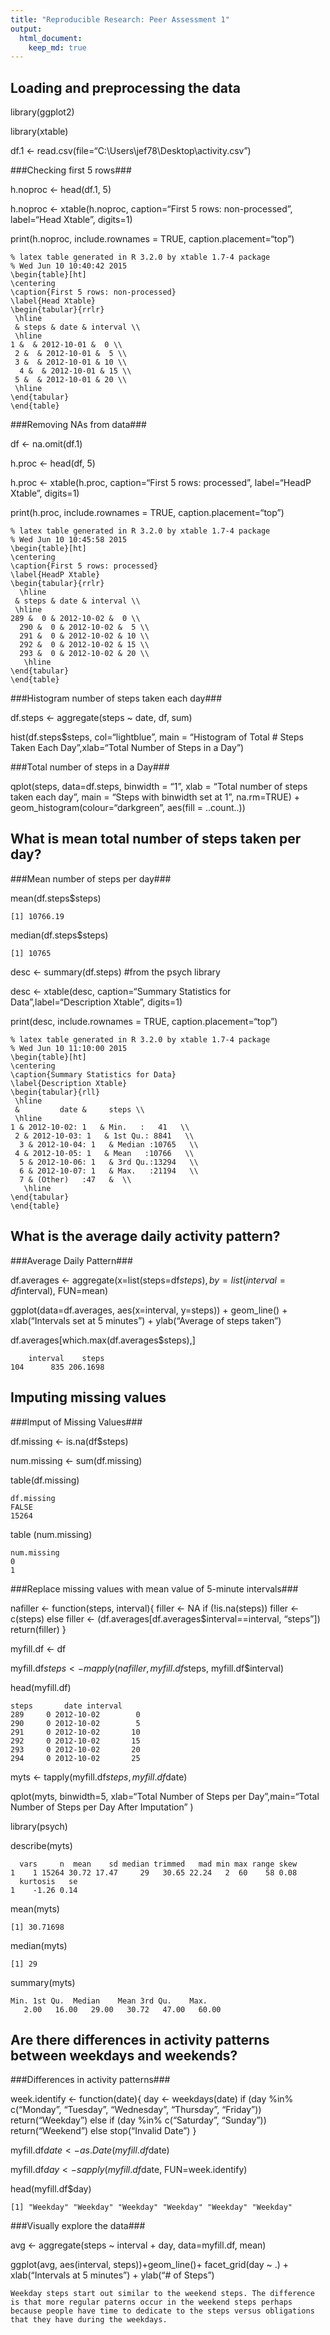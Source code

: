 ```yaml
---
title: "Reproducible Research: Peer Assessment 1"
output: 
  html_document:
    keep_md: true
---
```



## Loading and preprocessing the data
library(ggplot2)

library(xtable)

df.1 <- read.csv(file="C:\\Users\\jef78\\Desktop\\activity.csv")



###Checking first 5 rows###

h.noproc <- head(df.1, 5)

h.noproc <- xtable(h.noproc, caption="First 5 rows: non-processed", label="Head Xtable", digits=1)

print(h.noproc, include.rownames = TRUE, caption.placement="top")

    % latex table generated in R 3.2.0 by xtable 1.7-4 package
    % Wed Jun 10 10:40:42 2015
    \begin{table}[ht]
    \centering
    \caption{First 5 rows: non-processed} 
    \label{Head Xtable}
    \begin{tabular}{rrlr}
     \hline
     & steps & date & interval \\ 
     \hline
    1 &  & 2012-10-01 &  0 \\ 
     2 &  & 2012-10-01 &  5 \\ 
     3 &  & 2012-10-01 & 10 \\ 
      4 &  & 2012-10-01 & 15 \\ 
     5 &  & 2012-10-01 & 20 \\ 
     \hline
    \end{tabular}
    \end{table}


###Removing NAs from data###

df <- na.omit(df.1)

h.proc <- head(df, 5)

h.proc <- xtable(h.proc, caption="First 5 rows: processed", label="HeadP Xtable", digits=1)

print(h.proc, include.rownames = TRUE, caption.placement="top")

    % latex table generated in R 3.2.0 by xtable 1.7-4 package
    % Wed Jun 10 10:45:58 2015
    \begin{table}[ht]
    \centering
    \caption{First 5 rows: processed} 
    \label{HeadP Xtable}
    \begin{tabular}{rrlr}
      \hline
     & steps & date & interval \\ 
     \hline
    289 &  0 & 2012-10-02 &  0 \\ 
      290 &  0 & 2012-10-02 &  5 \\ 
      291 &  0 & 2012-10-02 & 10 \\ 
      292 &  0 & 2012-10-02 & 15 \\ 
      293 &  0 & 2012-10-02 & 20 \\ 
       \hline
    \end{tabular}
    \end{table}


###Histogram number of steps taken each day###

df.steps <- aggregate(steps ~ date, df, sum)

hist(df.steps$steps, col="lightblue", main = "Histogram of Total # Steps Taken Each Day",xlab="Total Number of Steps in a Day")

###Total number of steps in a Day###

qplot(steps, data=df.steps, binwidth = "1", xlab = "Total number of steps taken each day", 
      main = "Steps with binwidth set at 1", na.rm=TRUE) + 
      geom_histogram(colour="darkgreen", aes(fill = ..count..)) 

## What is mean total number of steps taken per day?
###Mean number of steps per day###

mean(df.steps$steps)

    [1] 10766.19

median(df.steps$steps)

    [1] 10765

desc <- summary(df.steps) #from the psych library

desc <- xtable(desc, caption="Summary Statistics for Data",label="Description Xtable", digits=1)

print(desc, include.rownames = TRUE, caption.placement="top")

    % latex table generated in R 3.2.0 by xtable 1.7-4 package
    % Wed Jun 10 11:10:00 2015
    \begin{table}[ht]
    \centering
    \caption{Summary Statistics for Data} 
    \label{Description Xtable}
    \begin{tabular}{rll}
     \hline
     &         date &     steps \\ 
     \hline
    1 & 2012-10-02: 1   & Min.   :   41   \\ 
     2 & 2012-10-03: 1   & 1st Qu.: 8841   \\ 
      3 & 2012-10-04: 1   & Median :10765   \\ 
     4 & 2012-10-05: 1   & Mean   :10766   \\ 
      5 & 2012-10-06: 1   & 3rd Qu.:13294   \\ 
      6 & 2012-10-07: 1   & Max.   :21194   \\ 
      7 & (Other)   :47   &  \\ 
       \hline
    \end{tabular}
    \end{table}


## What is the average daily activity pattern?
###Average Daily Pattern###

df.averages <- aggregate(x=list(steps=df$steps), by=list(interval=df$interval), FUN=mean)

ggplot(data=df.averages, aes(x=interval, y=steps)) + geom_line() + 
  xlab("Intervals set at 5 minutes") + ylab("Average of steps taken")
  
df.averages[which.max(df.averages$steps),]

        interval    steps
    104      835 206.1698


## Imputing missing values
###Imput of Missing Values###

df.missing <- is.na(df$steps)

num.missing <- sum(df.missing)

table(df.missing)

    df.missing
    FALSE 
    15264 

table (num.missing)

    num.missing
    0 
    1 

###Replace missing values with mean value of 5-minute intervals###

nafiller <- function(steps, interval){
  filler <- NA
  if (!is.na(steps))
    filler <- c(steps)
  else
    filler <- (df.averages[df.averages$interval==interval, "steps"])
  return(filler)
}

myfill.df <- df

myfill.df$steps <- mapply(nafiller, myfill.df$steps, myfill.df$interval)

head(myfill.df)

    steps       date interval
    289     0 2012-10-02        0
    290     0 2012-10-02        5
    291     0 2012-10-02       10
    292     0 2012-10-02       15
    293     0 2012-10-02       20
    294     0 2012-10-02       25

myts <- tapply(myfill.df$steps, myfill.df$date)

qplot(myts, binwidth=5, xlab="Total Number of Steps per Day",main="Total Number of Steps per Day After Imputation" )

library(psych)

describe(myts)

      vars     n  mean    sd median trimmed   mad min max range skew
    1    1 15264 30.72 17.47     29   30.65 22.24   2  60    58 0.08
      kurtosis   se
    1    -1.26 0.14

mean(myts)

    [1] 30.71698

median(myts)

    [1] 29

summary(myts)

    Min. 1st Qu.  Median    Mean 3rd Qu.    Max. 
       2.00   16.00   29.00   30.72   47.00   60.00 


## Are there differences in activity patterns between weekdays and weekends?
###Differences in activity patterns###

week.identify <- function(date){
 day <- weekdays(date)
 if (day %in% c("Monday", "Tuesday", "Wednesday", "Thursday", "Friday"))
   return("Weekday")
 else if (day %in% c("Saturday", "Sunday"))
   return("Weekend")
 else
   stop("Invalid Date")
}  

myfill.df$date <- as.Date(myfill.df$date)

myfill.df$day <- sapply(myfill.df$date, FUN=week.identify)

head(myfill.df$day)

    [1] "Weekday" "Weekday" "Weekday" "Weekday" "Weekday" "Weekday"

###Visually explore the data###

avg <- aggregate(steps ~ interval + day, data=myfill.df, mean)

ggplot(avg, aes(interval, steps))+geom_line()+ facet_grid(day ~ .) + xlab("Intervals at 5 minutes") + ylab("# of Steps")

    Weekday steps start out similar to the weekend steps. The difference is that more regular paterns occur in the weekend steps perhaps because people have time to dedicate to the steps versus obligations that they have during the weekdays.
